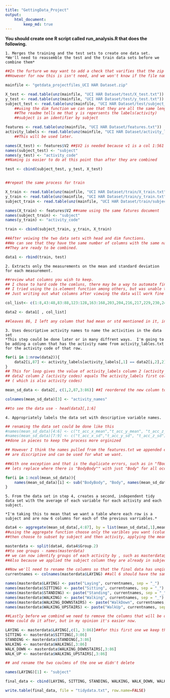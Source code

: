 ```yaml
---
title: "GettingData_Project"
output: 
    html_document:
        keep_md: true
---
```


**You should create one R script called run_analysis.R that does the following.** 

    1. Merges the training and the test sets to create one data set.
    *We'll need to reassemble the test and the train data sets before we combine them*

```r
##In the furture we may want to add a check that varifies that the zip file is there.
##However for now this is isn't need, and we won't know if the file name might change.

mainfile <- "getdata_projectfiles_UCI HAR Dataset.zip"

X_test <- read.table(unz(mainfile, "UCI HAR Dataset/test/X_test.txt"))
y_test <- read.table(unz(mainfile, "UCI HAR Dataset/test/y_test.txt"))
subject_test <- read.table(unz(mainfile, "UCI HAR Dataset/test/subject_test.txt"))
    ##using the dim function we can see that they are all the same length at 2947 rows
    ##The readme tells me that y is repersents the labels(activity)
    ##subject is an identifier by subject

features <- read.table(unz(mainfile, "UCI HAR Dataset/features.txt"))
activity_labels <- read.table(unz(mainfile, "UCI HAR Dataset/activity_labels.txt"))
    ##This will be used later.

names(X_test) <- features$V2 ##$V2 is needed because v1 is a col 1:561 
names(subject_test) <- "subject"
names(y_test) <- "activity_code"
##Naming is easier to do at this point than after they are combined

test <- cbind(subject_test, y_test, X_test)


##repeat the same process for train

X_train <- read.table(unz(mainfile, "UCI HAR Dataset/train/X_train.txt"))
y_train <- read.table(unz(mainfile, "UCI HAR Dataset/train/y_train.txt"))
subject_train <- read.table(unz(mainfile, "UCI HAR Dataset/train/subject_train.txt"))

names(X_train) <- features$V2 ##name using the same fatures document 
names(subject_train) <- "subject"
names(y_train) <- "activity_code"

train <- cbind(subject_train, y_train, X_train)

##After veiwing the two data sets with head and dim functions.
##We can see that they have the same number of columns with the same names.
##They are ready to be combined.

data1 <- rbind(train, test)

```

    2. Extracts only the measurements on the mean and standard deviation for each measurement. 

```r
##review what columns you wish to keep.
## I chose to hard code the comluns, there may be a way to automate finding the them.
## I tried using the is.element function among others, but was unable to make it work.
## Just writing out what columns after viewing the data will work fine though.

col_list<- c(1:8,43:48,83:88,123:128,163:168,203,204,216,217,229,230,242,243,255,256,268:273,296:298,347:352,375:377,426:431,454:456,505,506,515,518,519,528,531,532,544,545,554,558:563)

data2 <- data1[ , col_list]

##leaves 86, I left any column that had mean or std mentioned in it, including meanfreq.

```

    3. Uses descriptive activity names to name the activities in the data set
    *This step could be done later or in many diffrent ways.  I'm going to be adding a column that has the activity name from activity_lables.txt for the activity code of that row.
```r

for(i in 1:nrow(data2)){
    data2[i,87] <- activity_labels[activity_labels[,1] == data2[i,2],2]
}
## This for loop gives the value of activity_labels column 2 (activity name) where  
## data2 column 2 (activity codes) equals The activity_labels first column 
## ( which is also activity codes)

mean_sd_data <- data2[, c(1,2,87,3:86)] ##I reordered the new column to be 3rd.

colnames(mean_sd_data)[3] <- "activity_names"

##to see the data use - head(data3[,1:6]
```

    4. Appropriately labels the data set with descriptive variable names. 


```r
## renaming the data set could be done like this
#names(mean_sd_data)[4:6] <- c("t_acc_x_mean","t_acc_y_mean", "t_acc_z_mean")
#names(mean_sd_data)[7:9] <- c("t_acc_x_sd","t_acc_y_sd", "t_acc_z_sd")
##done in pieces to keep the process more orginized

## However I think the names pulled from the features.txt we appended earlier
## are discriptive and can be used for what we want.

##With one exception and that is the duplicate errors, such as in "fBodyBodyAccJerkMag"
## lets replace where there is "BodyBody"" with just "Body" for all occurances.

for(i in 1:ncol(mean_sd_data)){
    names(mean_sd_data)[i] <- sub("BodyBody", "Body", names(mean_sd_data)[i])
}

```


    5. From the data set in step 4, creates a second, independent tidy data set with the average of each variable for each activity and each subject.
    
    *I'm taking this to mean that we want a table where each row is a subject and are now 6 columns for each of the previous varriables.* 

```r

data4 <- aggregate(mean_sd_data[,4:87], by = list(mean_sd_data[,1],mean_sd_data[,3]), FUN = "mean")
##using the aggregate function choose only the varibles you want (column 4 on ward)
##then choose to subset by subject and then activity, applying the mean function.

masterdata <- split(data4, data4$Group.2)
##to see groups - names(masterdata)
## we can now identify groups of each activity by , such as masterdata$LAYING
##Also because we applied the subject column they are already in subject order 1:30

##Now we'll need to rename the columns so that the final data has unqiue names
currentnames <- colnames(masterdata$LAYING) ##all 6 should have the same names

names(masterdata$LAYING) <- paste("Laying", currentnames, sep = "_")
names(masterdata$SITTING) <- paste("Sitting", currentnames, sep = "_")
names(masterdata$STANDING) <- paste("Standing", currentnames, sep = "_")
names(masterdata$WALKING) <- paste("Walking", currentnames, sep = "_")
names(masterdata$WALKING_DOWNSTAIRS) <- paste("WalkDown", currentnames, sep = "_")
names(masterdata$WALKING_UPSTAIRS) <- paste("WalkUp", currentnames, sep = "_")

##Lastly before we combind we need to remove the columns that will be duplicates.
##We could do it after, but in my opinion it's easier now.

LAYING <- masterdata$LAYING[,c(1, 3:86)]##for this first one we keep the subject column
SITTING <- masterdata$SITTING[,3:86]
STANDING <- masterdata$STANDING[,3:86]
WALKING <- masterdata$WALKING[,3:86]
WALK_DOWN <- masterdata$WALKING_DOWNSTAIRS[,3:86]
WALK_UP <- masterdata$WALKING_UPSTAIRS[,3:86]

## and rename the two coulmns of the one we didn't delete

names(LAYING)[1] <- "subject"

final_data <- cbind(LAYING, SITTING, STANDING, WALKING, WALK_DOWN, WALK_UP)

write.table(final_data, file = "tidydata.txt", row.name=FALSE)

```


